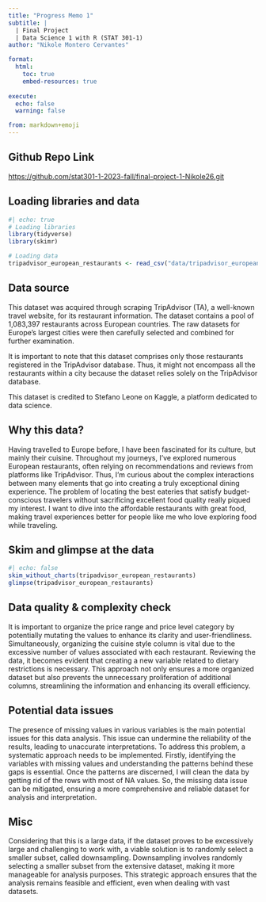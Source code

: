 ```yaml
---
title: "Progress Memo 1"
subtitle: |
  | Final Project 
  | Data Science 1 with R (STAT 301-1)
author: "Nikole Montero Cervantes"

format:
  html:
    toc: true
    embed-resources: true
    
execute:
  echo: false
  warning: false

from: markdown+emoji 
---
```

  
::: {.callout-tip icon=false}

## Github Repo Link

[https://github.com/stat301-1-2023-fall/final-project-1-Nikole26.git](https://github.com/stat301-1-2023-fall/final-project-1-Nikole26.git)

:::


## Loading libraries and data

```r
#| echo: true
# Loading libraries 
library(tidyverse)
library(skimr)

# Loading data 
tripadvisor_european_restaurants <- read_csv("data/tripadvisor_european_restaurants.csv")
```


## Data source

This dataset was acquired through scraping TripAdvisor (TA), a well-known travel website, for its restaurant information. The dataset contains a pool of 1,083,397 restaurants across European countries. The raw datasets for Europe's largest cities were then carefully selected and combined for further examination.

It is important to note that this dataset comprises only those restaurants registered in the TripAdvisor database. Thus, it might not encompass all the restaurants within a city because the dataset relies solely on the TripAdvisor database.

This dataset is credited to Stefano Leone on Kaggle, a platform dedicated to data science.

## Why this data?

Having travelled to Europe before, I have been fascinated for its culture, but mainly their cuisine. Throughout my journeys, I've explored numerous European restaurants, often relying on recommendations and reviews from platforms like TripAdvisor. Thus, I'm curious about the complex interactions between many elements that go into creating a truly exceptional dining experience. The problem of locating the best eateries that satisfy budget-conscious travelers without sacrificing excellent food quality really piqued my interest. I want to dive into the affordable restaurants with great food, making travel experiences better for people like me who love exploring food while traveling.

## Skim and glimpse at the data

```r
#| echo: false
skim_without_charts(tripadvisor_european_restaurants)
glimpse(tripadvisor_european_restaurants)
```


## Data quality & complexity check

It is important to organize the price range and price level category by potentially mutating the values to enhance its clarity and user-friendliness. Simultaneously, organizing the cuisine style column is vital due to the excessive number of values associated with each restaurant. Reviewing the data, it becomes evident that creating a new variable related to dietary restrictions is necessary. This approach not only ensures a more organized dataset but also prevents the unnecessary proliferation of additional columns, streamlining the information and enhancing its overall efficiency.

## Potential data issues

The presence of missing values in various variables is the main potential issues for this data analysis. This issue can undermine the reliability of the results, leading to unaccurate interpretations. To address this problem, a systematic approach needs to be implemented. Firstly, identifying the variables with missing values and understanding the patterns behind these gaps is essential. Once the patterns are discerned, I will clean the data by getting rid of the rows with most of NA values. So, the missing data issue can be mitigated, ensuring a more comprehensive and reliable dataset for analysis and interpretation.


## Misc

Considering that this is a large data, if the dataset proves to be excessively large and challenging to work with, a viable solution is to randomly select a smaller subset, called downsampling. Downsampling involves randomly selecting a smaller subset from the extensive dataset, making it more manageable for analysis purposes. This strategic approach ensures that the analysis remains feasible and efficient, even when dealing with vast datasets. 